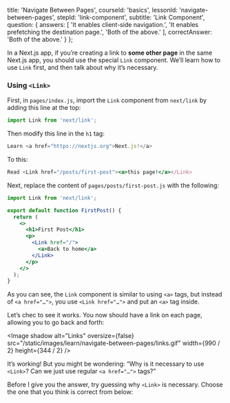 
  title: 'Navigate Between Pages',
  courseId: 'basics',
  lessonId: 'navigate-between-pages',
  stepId: 'link-component',
  subtitle: 'Link Component',
  question: {
    answers: [
      'It enables client-side navigation.',
      'It enables prefetching the destination page.',
      'Both of the above.'
    ],
    correctAnswer: 'Both of the above.'
  }
};

In a Next.js app, if you’re creating a link to **some other page** in the same Next.js app, you should use the special `Link` component. We’ll learn how to use `Link` first, and then talk about why it’s necessary.

### Using `<Link>`

First, in `pages/index.js`, import the `Link` component from `next/link` by adding this line at the top:

```js
import Link from 'next/link';
```

Then modify this line in the `h1` tag:

```jsx
Learn <a href="https://nextjs.org">Next.js!</a>
```

To this:

```jsx
Read <Link href="/posts/first-post"><a>this page!</a></Link>
```

Next, replace the content of `pages/posts/first-post.js` with the following:

```jsx
import Link from 'next/link';

export default function FirstPost() {
  return (
    <>
      <h1>First Post</h1>
      <p>
        <Link href="/">
          <a>Back to home</a>
        </Link>
      </p>
    </>
  );
}
```

As you can see, the `Link` component is similar to using `<a>` tags, but instead of `<a href="…">`, you use `<Link href="…">` and put an `<a>` tag inside.

Let’s chec to see it works. You now should have a link on each page, allowing you to go back and forth:

<Image
  shadow
  alt="Links"
  oversize={false}
  src="/static/images/learn/navigate-between-pages/links.gif"
  width={990 / 2}
  height={344 / 2}
/>

It’s working! But you might be wondering: “Why is it necessary to use `<Link>`? Can we just use regular `<a href="…">` tags?”

Before I give you the answer, try guessing why `<Link>` is necessary. Choose the one that you think is correct from below:

